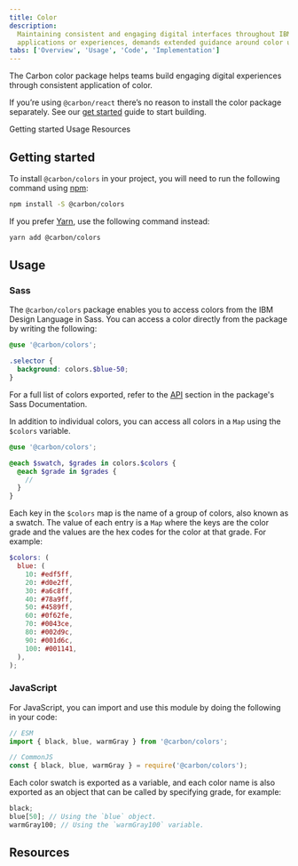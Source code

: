 ```yaml
---
title: Color
description:
  Maintaining consistent and engaging digital interfaces throughout IBM, whether
  applications or experiences, demands extended guidance around color usage.
tabs: ['Overview', 'Usage', 'Code', 'Implementation']
---
```


<PageDescription>

The Carbon color package helps teams build engaging digital experiences through
consistent application of color.

</PageDescription>

<InlineNotification>

If you’re using `@carbon/react` there’s no reason to install the color package
separately. See our [get started](/get-started/develop/react) guide to start
building.

</InlineNotification>

<AnchorLinks>

<AnchorLink>Getting started</AnchorLink>
<AnchorLink>Usage</AnchorLink>
<AnchorLink>Resources</AnchorLink>

</AnchorLinks>

## Getting started

To install `@carbon/colors` in your project, you will need to run the following
command using [npm](https://www.npmjs.com/):

```bash
npm install -S @carbon/colors
```

If you prefer [Yarn](https://yarnpkg.com/en/), use the following command
instead:

```bash
yarn add @carbon/colors
```

## Usage

### Sass

The `@carbon/colors` package enables you to access colors from the IBM Design
Language in Sass. You can access a color directly from the package by writing
the following:

```scss
@use '@carbon/colors';

.selector {
  background: colors.$blue-50;
}
```

For a full list of colors exported, refer to the
[API](https://github.com/carbon-design-system/carbon/blob/main/packages/colors/docs/sass.md#api)
section in the package's Sass Documentation.

In addition to individual colors, you can access all colors in a `Map` using the
`$colors` variable.

```scss
@use '@carbon/colors';

@each $swatch, $grades in colors.$colors {
  @each $grade in $grades {
    //
  }
}
```

Each key in the `$colors` map is the name of a group of colors, also known as a
swatch. The value of each entry is a `Map` where the keys are the color grade
and the values are the hex codes for the color at that grade. For example:

```scss
$colors: (
  blue: (
    10: #edf5ff,
    20: #d0e2ff,
    30: #a6c8ff,
    40: #78a9ff,
    50: #4589ff,
    60: #0f62fe,
    70: #0043ce,
    80: #002d9c,
    90: #001d6c,
    100: #001141,
  ),
);
```

### JavaScript

For JavaScript, you can import and use this module by doing the following in
your code:

```js
// ESM
import { black, blue, warmGray } from '@carbon/colors';

// CommonJS
const { black, blue, warmGray } = require('@carbon/colors');
```

Each color swatch is exported as a variable, and each color name is also
exported as an object that can be called by specifying grade, for example:

```js
black;
blue[50]; // Using the `blue` object.
warmGray100; // Using the `warmGray100` variable.
```

## Resources

<Row className="resource-card-group">
  <Column colMd={4} colLg={4} noGutterSm>
    <ResourceCard
      subTitle="Carbon color package"
      href="https://github.com/carbon-design-system/carbon/blob/main/packages/colors"
    >

<MdxIcon name="github" />

  </ResourceCard>
  </Column>
  <Column colMd={4} colLg={4} noGutterSm>
    <ResourceCard
      subTitle="Color package demo"
      href="https://carbon-elements.netlify.app/colors/examples/preview/"
    >

<MdxIcon name="bee" />

  </ResourceCard>
  </Column>
</Row>
